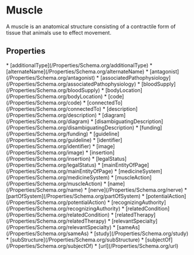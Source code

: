   
# Muscle

A muscle is an anatomical structure consisting of a contractile form of tissue that animals use to effect movement.

## Properties

<Grid>
* [additionalType](/Properties/Schema.org/additionalType)
* [alternateName](/Properties/Schema.org/alternateName)
* [antagonist](/Properties/Schema.org/antagonist)
* [associatedPathophysiology](/Properties/Schema.org/associatedPathophysiology)
* [bloodSupply](/Properties/Schema.org/bloodSupply)
* [bodyLocation](/Properties/Schema.org/bodyLocation)
* [code](/Properties/Schema.org/code)
* [connectedTo](/Properties/Schema.org/connectedTo)
* [description](/Properties/Schema.org/description)
* [diagram](/Properties/Schema.org/diagram)
* [disambiguatingDescription](/Properties/Schema.org/disambiguatingDescription)
* [funding](/Properties/Schema.org/funding)
* [guideline](/Properties/Schema.org/guideline)
* [identifier](/Properties/Schema.org/identifier)
* [image](/Properties/Schema.org/image)
* [insertion](/Properties/Schema.org/insertion)
* [legalStatus](/Properties/Schema.org/legalStatus)
* [mainEntityOfPage](/Properties/Schema.org/mainEntityOfPage)
* [medicineSystem](/Properties/Schema.org/medicineSystem)
* [muscleAction](/Properties/Schema.org/muscleAction)
* [name](/Properties/Schema.org/name)
* [nerve](/Properties/Schema.org/nerve)
* [partOfSystem](/Properties/Schema.org/partOfSystem)
* [potentialAction](/Properties/Schema.org/potentialAction)
* [recognizingAuthority](/Properties/Schema.org/recognizingAuthority)
* [relatedCondition](/Properties/Schema.org/relatedCondition)
* [relatedTherapy](/Properties/Schema.org/relatedTherapy)
* [relevantSpecialty](/Properties/Schema.org/relevantSpecialty)
* [sameAs](/Properties/Schema.org/sameAs)
* [study](/Properties/Schema.org/study)
* [subStructure](/Properties/Schema.org/subStructure)
* [subjectOf](/Properties/Schema.org/subjectOf)
* [url](/Properties/Schema.org/url)
</Grid>

